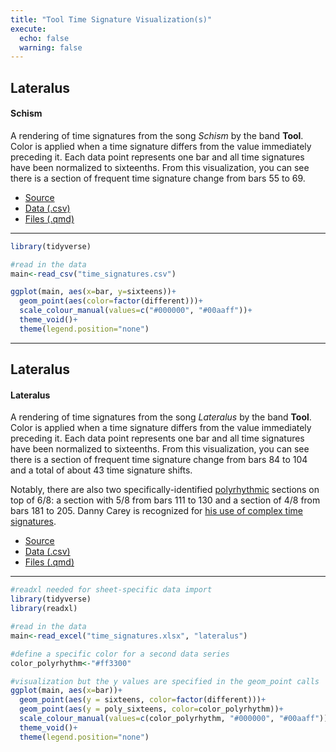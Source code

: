 ```yaml
---
title: "Tool Time Signature Visualization(s)"
execute:
  echo: false
  warning: false
---
```


## Lateralus

#### Schism

A rendering of time signatures from the song *Schism* by the band **Tool**. Color is applied when a time signature differs from the value immediately preceding it. Each data point represents one bar and all time signatures have been normalized to sixteenths. From this visualization, you can see there is a section of frequent time signature change from bars 55 to 69.


* [Source](https://musescore.com/user/6831511/scores/4151846)
* [Data (.csv)](https://github.com/asantone/quarto/blob/main/tool/time_signatures.csv)
* [Files (.qmd)](https://github.com/asantone/quarto/tree/main/tool) 

---

```r
library(tidyverse)
```

```r
#read in the data
main<-read_csv("time_signatures.csv")
```

```r
ggplot(main, aes(x=bar, y=sixteens))+
  geom_point(aes(color=factor(different)))+
  scale_colour_manual(values=c("#000000", "#00aaff"))+
  theme_void()+
  theme(legend.position="none")
```

---

## Lateralus

#### Lateralus

A rendering of time signatures from the song *Lateralus* by the band **Tool**. Color is applied when a time signature differs from the value immediately preceding it. Each data point represents one bar and all time signatures have been normalized to sixteenths. From this visualization, you can see there is a section of frequent time signature change from bars 84 to 104 and a total of about 43 time signature shifts. 

Notably, there are also two specifically-identified [polyrhythmic](https://en.wikipedia.org/wiki/Polyrhythm) sections on top of 6/8: a section with 5/8 from bars 111 to 130 and a section of 4/8 from bars 181 to 205. Danny Carey is recognized for [his use of complex time signatures](https://www.drumeo.com/beat/danny-carey-genius/). 


* [Source](https://musescore.com/arindam_octaves101/lateralus)
* [Data (.csv)](https://github.com/asantone/quarto/blob/main/tool/time_signatures.csv)
* [Files (.qmd)](https://github.com/asantone/quarto/tree/main/tool) 

---

```r
#readxl needed for sheet-specific data import
library(tidyverse)
library(readxl)
```

```r
#read in the data
main<-read_excel("time_signatures.xlsx", "lateralus")

#define a specific color for a second data series
color_polyrhythm<-"#ff3300"
```

```r
#visualization but the y values are specified in the geom_point calls
ggplot(main, aes(x=bar))+
  geom_point(aes(y = sixteens, color=factor(different)))+
  geom_point(aes(y = poly_sixteens, color=color_polyrhythm))+
  scale_colour_manual(values=c(color_polyrhythm, "#000000", "#00aaff"))+
  theme_void()+
  theme(legend.position="none")
```